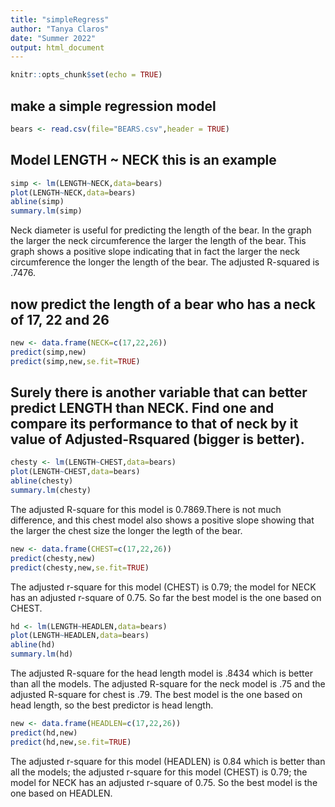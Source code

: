 ```yaml
---
title: "simpleRegress"
author: "Tanya Claros"
date: "Summer 2022"
output: html_document
---
```


```r
knitr::opts_chunk$set(echo = TRUE)
```

## make a simple regression model

```r
bears <- read.csv(file="BEARS.csv",header = TRUE)
```

## Model LENGTH ~ NECK  this is an example  

```r
simp <- lm(LENGTH~NECK,data=bears)
plot(LENGTH~NECK,data=bears)
abline(simp)
summary.lm(simp)
```
  
Neck diameter is useful for predicting the length of the bear. In the graph the larger the
neck circumference the larger the length of the bear. This graph shows a positive slope
indicating that in fact the larger the neck circumference the longer the length of the bear. The adjusted R-squared is .7476.    

## now predict the length of a bear who has a neck of 17, 22 and 26
  
```r
new <- data.frame(NECK=c(17,22,26))
predict(simp,new)
predict(simp,new,se.fit=TRUE)
```
## Surely there is another variable that can better predict LENGTH than NECK. Find one and compare its performance to that of neck by it value of Adjusted-Rsquared (bigger is better).
  
```r
chesty <- lm(LENGTH~CHEST,data=bears)
plot(LENGTH~CHEST,data=bears)
abline(chesty)
summary.lm(chesty)
```
  
The adjusted R-square for this model is 0.7869.There is not much difference, and this chest model also shows a positive slope showing that the larger the chest size the longer the legth of the bear.
  

```r
new <- data.frame(CHEST=c(17,22,26))
predict(chesty,new)
predict(chesty,new,se.fit=TRUE)
```
  
The adjusted r-square for this model (CHEST) is 0.79; the model for NECK has an adjusted r-square of 0.75. So far the best model is the one based on CHEST.

```r
hd <- lm(LENGTH~HEADLEN,data=bears)
plot(LENGTH~HEADLEN,data=bears)
abline(hd)
summary.lm(hd)
```
  
The adjusted R-square for the head length model is .8434 which is better than all the models. The
adjusted R-square for the neck model is .75 and the adjusted R-square for chest is .79. The best
model is the one based on head length, so the best predictor is head length.
  

```r
new <- data.frame(HEADLEN=c(17,22,26))
predict(hd,new)
predict(hd,new,se.fit=TRUE)
```
  
The adjusted r-square for this model (HEADLEN) is 0.84 which is better than all the models; the adjusted r-square for this model (CHEST) is 0.79; the model for NECK has an adjusted r-square of 0.75. So the best model is the one based on HEADLEN.
 